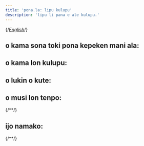 ```yaml
---
title: 'pona.la: lipu kulupu'
description: 'lipu li pana e ale kulupu.'
---
```



{/*<a href="/">English</a>*/}

## o kama sona toki pona kepeken mani ala:
<List>
    <Card url="https://wasona.com" />
    <Card url="https://www.youtube.com/playlist?list=PLoLQoll2U6WEeCO7C2oc1LTWgkoBC8rvT" />
    <Card url="https://nimi.li" />
    <Card url="tok/learn" />
</List>

## o kama lon kulupu:
<List>
    <Card url="https://discord.gg/mapona" />
    <Card url="https://discord.gg/ChC6qtVsSE" />
    <Card url="https://discord.gg/kBdKdT4Zuq" />
    <Card url="https://bsky.app/profile/tokiponavr.bsky.social" />
    <Card url="https://sona.pona.la/wiki/Communities" />
</List>

## o lukin o kute:
<List>
    <Card url="https://lipu.pona.la" />
    <Card url="https://liputenpo.org" />
    <Card url="https://www.youtube.com/playlist?list=PLjOmpMyMxd8Qs2mAXcLk817tQy_AQj09u" />
    <Card url="https://www.youtube.com/watch?v=ho0RS-aFUqI" />
</List>

## o musi lon tenpo:
<List>
    <Card url="https://sin-kulupu.pona.la" />
    {/*<Card url="https://tenpo.pona.la" />*/}
    <Card url="https://utala.pona.la" />
    <Card url="https://suno.pona.la" />
</List>

## ijo namako:
<List>
    {/*<Card url="https://ma.pona.la" />*/}
    <Card url="https://tokipona.org" />
    <Card url="https://sona.pona.la" />
    <Card url="tok/sp" />
    <Card url="tok/subdomains" />
</List>
